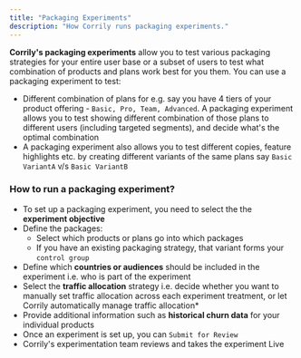 ```yaml
---
title: "Packaging Experiments"
description: "How Corrily runs packaging experiments."
---
```


**Corrily's packaging experiments** allow you to test various packaging strategies for your entire user base or a subset
of users to test what combination of products and plans work best for you them. You can use a packaging experiment to test:

* Different combination of plans for e.g. say you have 4 tiers of your product offering - `Basic, Pro, Team, Advanced`.
A packaging experiment allows you to test showing different combination of those plans to different users (including targeted segments),
and decide what's the optimal combination
* A packaging experiment also allows you to test different copies, feature highlights etc. by creating different variants
of the same plans say `Basic VariantA` v/s `Basic VariantB`

<h3> How to run a packaging experiment?</h3>

* To set up a packaging experiment, you need to select the the **experiment objective**
* Define the packages:
    * Select which products or plans go into which packages
    * If you have an existing packaging strategy, that variant forms your `control group`
* Define which **countries or audiences** should be included in the experiment i.e. who is part of the experiment
* Select the **traffic allocation** strategy i.e. decide whether you want to manually set traffic allocation across each
experiment treatment, or let Corrily automatically manage traffic allocation*
* Provide additional information such as **historical churn data** for your individual products
* Once an experiment is set up, you can `Submit for Review`
* Corrily's experimentation team reviews and takes the experiment Live



